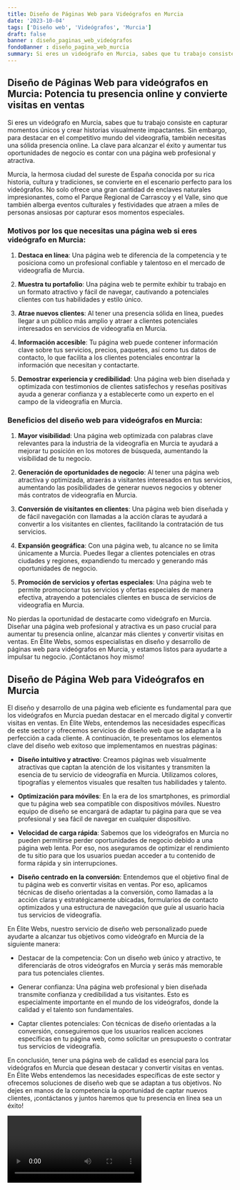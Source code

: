 ```yaml
---
title: Diseño de Páginas Web para Videógrafos en Murcia
date: '2023-10-04'
tags: ['Diseño web', 'Videógrafos', 'Murcia']
draft: false
banner : diseño_paginas_web_videógrafos
fondoBanner : diseño_pagina_web_murcia
summary: Si eres un videógrafo en Murcia, sabes que tu trabajo consiste en capturar momentos únicos y crear historias visualmente impactantes. Sin embargo, para destacar en el competitivo mundo del videografía, también necesitas una sólida presencia online. La clave para alcanzar el éxito y aumentar tus oportunidades de negocio es contar con una página web profesional y atractiva.
---
```


## Diseño de Páginas Web para videógrafos en Murcia: Potencia tu presencia online y convierte visitas en ventas

Si eres un videógrafo en Murcia, sabes que tu trabajo consiste en capturar momentos únicos y crear historias visualmente impactantes. Sin embargo, para destacar en el competitivo mundo del videografía, también necesitas una sólida presencia online. La clave para alcanzar el éxito y aumentar tus oportunidades de negocio es contar con una página web profesional y atractiva.

Murcia, la hermosa ciudad del sureste de España conocida por su rica historia, cultura y tradiciones, se convierte en el escenario perfecto para los videógrafos. No solo ofrece una gran cantidad de enclaves naturales impresionantes, como el Parque Regional de Carrascoy y el Valle, sino que también alberga eventos culturales y festividades que atraen a miles de personas ansiosas por capturar esos momentos especiales.

### Motivos por los que necesitas una página web si eres videógrafo en Murcia:

1. **Destaca en línea**: Una página web te diferencia de la competencia y te posiciona como un profesional confiable y talentoso en el mercado de videografía de Murcia.

2. **Muestra tu portafolio**: Una página web te permite exhibir tu trabajo en un formato atractivo y fácil de navegar, cautivando a potenciales clientes con tus habilidades y estilo único.

3. **Atrae nuevos clientes**: Al tener una presencia sólida en línea, puedes llegar a un público más amplio y atraer a clientes potenciales interesados en servicios de videografía en Murcia.

4. **Información accesible**: Tu página web puede contener información clave sobre tus servicios, precios, paquetes, así como tus datos de contacto, lo que facilita a los clientes potenciales encontrar la información que necesitan y contactarte.

5. **Demostrar experiencia y credibilidad**: Una página web bien diseñada y optimizada con testimonios de clientes satisfechos y reseñas positivas ayuda a generar confianza y a establecerte como un experto en el campo de la videografía en Murcia.

### Beneficios del diseño web para videógrafos en Murcia:

1. **Mayor visibilidad**: Una página web optimizada con palabras clave relevantes para la industria de la videografía en Murcia te ayudará a mejorar tu posición en los motores de búsqueda, aumentando la visibilidad de tu negocio.

2. **Generación de oportunidades de negocio**: Al tener una página web atractiva y optimizada, atraerás a visitantes interesados en tus servicios, aumentando las posibilidades de generar nuevos negocios y obtener más contratos de videografía en Murcia.

3. **Conversión de visitantes en clientes**: Una página web bien diseñada y de fácil navegación con llamadas a la acción claras te ayudará a convertir a los visitantes en clientes, facilitando la contratación de tus servicios.

4. **Expansión geográfica**: Con una página web, tu alcance no se limita únicamente a Murcia. Puedes llegar a clientes potenciales en otras ciudades y regiones, expandiendo tu mercado y generando más oportunidades de negocio.

5. **Promoción de servicios y ofertas especiales**: Una página web te permite promocionar tus servicios y ofertas especiales de manera efectiva, atrayendo a potenciales clientes en busca de servicios de videografía en Murcia.

No pierdas la oportunidad de destacarte como videógrafo en Murcia. Diseñar una página web profesional y atractiva es un paso crucial para aumentar tu presencia online, alcanzar más clientes y convertir visitas en ventas. En Élite Webs, somos especialistas en diseño y desarrollo de páginas web para videógrafos en Murcia, y estamos listos para ayudarte a impulsar tu negocio. ¡Contáctanos hoy mismo!

<GifSeo />

<Cta />

## Diseño de Página Web para Videógrafos en Murcia

El diseño y desarrollo de una página web eficiente es fundamental para que los videógrafos en Murcia puedan destacar en el mercado digital y convertir visitas en ventas. En Élite Webs, entendemos las necesidades específicas de este sector y ofrecemos servicios de diseño web que se adaptan a la perfección a cada cliente. A continuación, te presentamos los elementos clave del diseño web exitoso que implementamos en nuestras páginas:

- **Diseño intuitivo y atractivo**: Creamos páginas web visualmente atractivas que captan la atención de los visitantes y transmiten la esencia de tu servicio de videografía en Murcia. Utilizamos colores, tipografías y elementos visuales que resalten tus habilidades y talento.

- **Optimización para móviles**: En la era de los smartphones, es primordial que tu página web sea compatible con dispositivos móviles. Nuestro equipo de diseño se encargará de adaptar tu página para que se vea profesional y sea fácil de navegar en cualquier dispositivo.

- **Velocidad de carga rápida**: Sabemos que los videógrafos en Murcia no pueden permitirse perder oportunidades de negocio debido a una página web lenta. Por eso, nos aseguramos de optimizar el rendimiento de tu sitio para que los usuarios puedan acceder a tu contenido de forma rápida y sin interrupciones.

- **Diseño centrado en la conversión**: Entendemos que el objetivo final de tu página web es convertir visitas en ventas. Por eso, aplicamos técnicas de diseño orientadas a la conversión, como llamadas a la acción claras y estratégicamente ubicadas, formularios de contacto optimizados y una estructura de navegación que guíe al usuario hacia tus servicios de videografía.

En Élite Webs, nuestro servicio de diseño web personalizado puede ayudarte a alcanzar tus objetivos como videógrafo en Murcia de la siguiente manera:

- Destacar de la competencia: Con un diseño web único y atractivo, te diferenciarás de otros videógrafos en Murcia y serás más memorable para tus potenciales clientes.

- Generar confianza: Una página web profesional y bien diseñada transmite confianza y credibilidad a tus visitantes. Esto es especialmente importante en el mundo de los videógrafos, donde la calidad y el talento son fundamentales.

- Captar clientes potenciales: Con técnicas de diseño orientadas a la conversión, conseguiremos que los usuarios realicen acciones específicas en tu página web, como solicitar un presupuesto o contratar tus servicios de videografía.

En conclusión, tener una página web de calidad es esencial para los videógrafos en Murcia que desean destacar y convertir visitas en ventas. En Élite Webs entendemos las necesidades específicas de este sector y ofrecemos soluciones de diseño web que se adaptan a tus objetivos. No dejes en manos de la competencia la oportunidad de captar nuevos clientes, ¡contáctanos y juntos haremos que tu presencia en línea sea un éxito!

<Video />

<CtaBot job='Videógrafos' city='Murcia'/>

<Gmaps query='Murcia+españa+maps' />